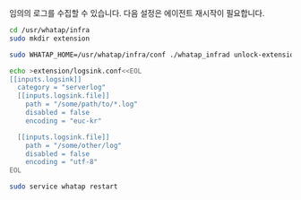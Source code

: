 임의의 로그를 수집할 수 있습니다. 다음 설정은 에이전트 재시작이 필요합니다.

```bash title='Linux Shell'
cd /usr/whatap/infra
sudo mkdir extension

sudo WHATAP_HOME=/usr/whatap/infra/conf ./whatap_infrad unlock-extension

echo >extension/logsink.conf<<EOL
[[inputs.logsink]]
  category = "serverlog"
  [[inputs.logsink.file]]
    path = "/some/path/to/*.log"
    disabled = false
    encoding = "euc-kr"

  [[inputs.logsink.file]]
    path = "/some/other/log"
    disabled = false
    encoding = "utf-8"
EOL

sudo service whatap restart
```